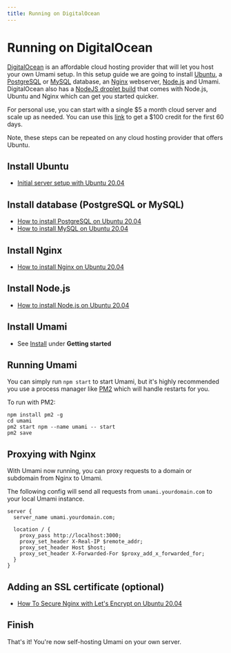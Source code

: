 ```yaml
---
title: Running on DigitalOcean
---
```


# Running on DigitalOcean

[DigitalOcean](https://m.do.co/c/c9ebc1c0928d) is an affordable cloud hosting provider that will let you host
your own Umami setup. In this setup guide we are going to install
[Ubuntu](https://ubuntu.com/), a [PostgreSQL](https://www.postgresql.org/) or [MySQL](https://www.mysql.com/) database,
an [Nginx](https://www.nginx.com/) webserver, [Node.js](https://nodejs.org/) and Umami.
DigitalOcean also has a [NodeJS droplet build](https://marketplace.digitalocean.com/apps/nodejs) that comes with Node.js, Ubuntu and Nginx which can get you started quicker.

For personal use, you can start with a single $5 a month cloud server
and scale up as needed. You can use this [link](https://m.do.co/c/c9ebc1c0928d)
to get a $100 credit for the first 60 days.

Note, these steps can be repeated on any cloud hosting provider that offers Ubuntu.

## Install Ubuntu

- [Initial server setup with Ubuntu 20.04](https://www.digitalocean.com/community/tutorials/initial-server-setup-with-ubuntu-20-04)

## Install database (PostgreSQL or MySQL)

- [How to install PostgreSQL on Ubuntu 20.04](https://www.digitalocean.com/community/tutorials/how-to-install-postgresql-on-ubuntu-20-04-quickstart)
- [How to install MySQL on Ubuntu 20.04](https://www.digitalocean.com/community/tutorials/how-to-install-mysql-on-ubuntu-20-04)

## Install Nginx

- [How to install Nginx on Ubuntu 20.04](https://www.digitalocean.com/community/tutorials/how-to-install-nginx-on-ubuntu-20-04)

## Install Node.js

- [How to install Node.js on Ubuntu 20.04](https://www.digitalocean.com/community/tutorials/how-to-install-node-js-on-ubuntu-20-04)

## Install Umami

- See [Install](/docs/install) under **Getting started**

## Running Umami

You can simply run `npm start` to start Umami, but it's highly recommended you use a process manager like [PM2](https://pm2.keymetrics.io/) which will handle restarts for you.

To run with PM2:

```shell
npm install pm2 -g
cd umami
pm2 start npm --name umami -- start
pm2 save
```

## Proxying with Nginx

With Umami now running, you can proxy requests to a domain or subdomain from Nginx to Umami.

The following config will send all requests from `umami.yourdomain.com` to your local Umami instance.

```
server {
  server_name umami.yourdomain.com;

  location / {
    proxy_pass http://localhost:3000;
    proxy_set_header X-Real-IP $remote_addr;
    proxy_set_header Host $host;
    proxy_set_header X-Forwarded-For $proxy_add_x_forwarded_for;
  }
}
```

## Adding an SSL certificate (optional)

- [How To Secure Nginx with Let's Encrypt on Ubuntu 20.04](https://www.digitalocean.com/community/tutorials/how-to-secure-nginx-with-let-s-encrypt-on-ubuntu-20-04)

## Finish

That's it! You're now self-hosting Umami on your own server.
